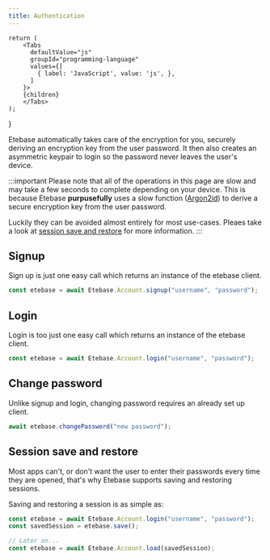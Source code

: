 ```yaml
---
title: Authentication
---
```



    return (
        <Tabs
          defaultValue="js"
          groupId="programming-language"
          values={[
            { label: 'JavaScript', value: 'js', },
          ]
        }>
        {children}
        </Tabs>
    );
}


Etebase automatically takes care of the encryption for you, securely deriving an encryption key from the user password. It then also creates an asymmetric keypair to login so the password never leaves the user's device.

:::important
Please note that all of the operations in this page are slow and may take a few seconds to complete depending on your device. This is because Etebase **purpusefully** uses a slow function ([Argon2id](https://en.wikipedia.org/wiki/Argon2)) to derive a secure encryption key from the user password.

Luckily they can be avoided almost entirely for most use-cases. Pleaes take a look at [session save and restore](#session-save-and-restore) for more information.
:::


## Signup

Sign up is just one easy call which returns an instance of the etebase client.

<CodeTabs>
<TabItem value="js">

```js
const etebase = await Etebase.Account.signup("username", "password");
```

</TabItem>
</CodeTabs>


## Login

Login is too just one easy call which returns an instance of the etebase client.

<CodeTabs>
<TabItem value="js">

```js
const etebase = await Etebase.Account.login("username", "password");
```

</TabItem>
</CodeTabs>


## Change password

Unlike signup and login, changing password requires an already set up client.

<CodeTabs>
<TabItem value="js">

```js
await etebase.changePassword("new password");
```

</TabItem>
</CodeTabs>

## Session save and restore

Most apps can't, or don't want the user to enter their passwords every time they are opened, that's why Etebase supports saving and restoring sessions.

Saving and restoring a session is as simple as:

<CodeTabs>
<TabItem value="js">

```js
const etebase = await Etebase.Account.login("username", "password");
const savedSession = etebase.save();

// Later on...
const etebase = await Etebase.Account.load(savedSession);
```

</TabItem>
</CodeTabs>

